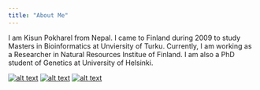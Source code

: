 ```yaml
---
title: "About Me"
---
```



I am Kisun Pokharel from Nepal. I came to Finland during 2009 to study Masters in Bioinformatics at Unviersity of Turku. Currently, I am working as a Researcher in Natural Resources Institue of Finland. I am also a PhD student of Genetics at University of Helsinki.

[![alt text][1.1]][1]
[![alt text][2.1]][2]
[![alt text][3.1]][3]

[1.1]: http://i.imgur.com/tXSoThF.png (Twitter)
[2.1]: http://i.imgur.com/P3YfQoD.png (Facebook)
[3.1]: http://i.imgur.com/0o48UoR.png (Github)

[1]: http://www.twitter.com/kisunpokharel
[2]: http://www.facebook.com/pokharel.kisun
[3]: http://www.github.com/kisun